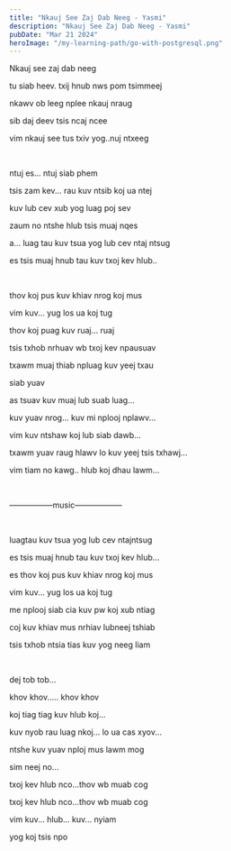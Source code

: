 ```yaml
---
title: "Nkauj See Zaj Dab Neeg - Yasmi"
description: "Nkauj See Zaj Dab Neeg - Yasmi"
pubDate: "Mar 21 2024"
heroImage: "/my-learning-path/go-with-postgresql.png"
---
```


Nkauj see zaj dab neeg

tu siab heev. txij hnub nws pom tsimmeej

nkawv ob leeg nplee nkauj nraug

sib daj deev tsis ncaj ncee

vim nkauj see tus txiv yog..nuj ntxeeg

<br />

ntuj es... ntuj siab phem

tsis zam kev... rau kuv ntsib koj ua ntej

kuv lub cev xub yog luag poj sev

zaum no ntshe hlub tsis muaj nqes

a... luag tau kuv tsua yog lub cev ntaj ntsug

es tsis muaj hnub tau kuv txoj kev hlub..

<br />

thov koj pus kuv khiav nrog koj mus

vim kuv... yug los ua koj tug

thov koj puag kuv ruaj... ruaj

tsis txhob nrhuav wb txoj kev npausuav

txawm muaj thiab npluag kuv yeej txau

siab yuav

as tsuav kuv muaj lub suab luag...

kuv yuav nrog... kuv mi nplooj nplawv...

vim kuv ntshaw koj lub siab dawb...

txawm yuav raug hlawv lo kuv yeej tsis txhawj...

vim tiam no kawg.. hlub koj dhau lawm...

<br />

—————–music——————

<br />

luagtau kuv tsua yog lub cev ntajntsug

es tsis muaj hnub tau kuv txoj kev hlub...

es thov koj pus kuv khiav nrog koj mus

vim kuv... yug los ua koj tug

me nplooj siab cia kuv pw koj xub ntiag

coj kuv khiav mus nrhiav lubneej tshiab

tsis txhob ntsia tias kuv yog neeg liam

<br />

dej tob tob...

khov khov..... khov khov

koj tiag tiag kuv hlub koj...

kuv nyob rau luag nkoj... lo ua cas xyov...

ntshe kuv yuav nploj mus lawm mog

sim neej no...

txoj kev hlub nco...thov wb muab cog

txoj kev hlub nco...thov wb muab cog

vim kuv... hlub... kuv... nyiam

yog koj tsis npo
